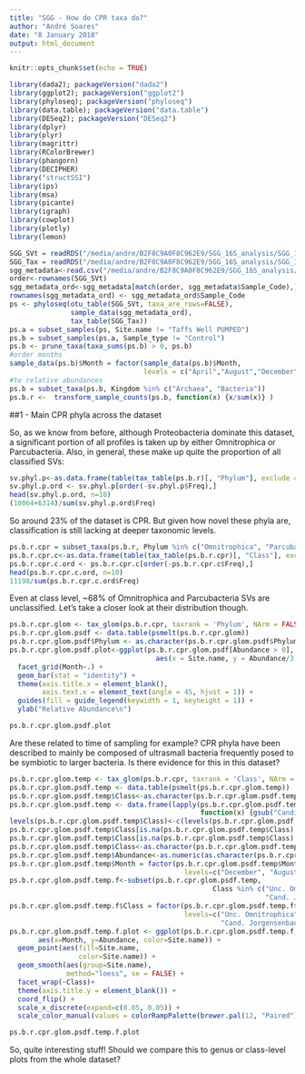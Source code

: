 ```yaml
---
title: "SGG - How do CPR taxa do?"
author: "André Soares"
date: "8 January 2018"
output: html_document
---
```


```r
knitr::opts_chunk$set(echo = TRUE)
```
```r
library(dada2); packageVersion("dada2")
library(ggplot2); packageVersion("ggplot2")
library(phyloseq); packageVersion("phyloseq")
library(data.table); packageVersion("data.table")
library(DESeq2); packageVersion("DESeq2")
library(dplyr)
library(plyr)
library(magrittr)
library(RColorBrewer)
library(phangorn)
library(DECIPHER)
library("structSSI")
library(ips)
library(msa)
library(picante)
library(igraph)
library(cowplot)
library(plotly)
library(lemon)
```

```r
SGG_SVt = readRDS("/media/andre/B2F8C9A0F8C962E9/SGG_16S_analysis/SGG_16S_data_trimmed_DADA2_table/seqtab_final.rds")
SGG_Tax = readRDS("/media/andre/B2F8C9A0F8C962E9/SGG_16S_analysis/SGG_16S_data_trimmed_DADA2_table/tax_final.rds")
sgg_metadata<-read.csv("/media/andre/B2F8C9A0F8C962E9/SGG_16S_analysis/SGG_16S_metadata/SGG_metadata.csv", header=TRUE)
order<-rownames(SGG_SVt)
sgg_metadata_ord<-sgg_metadata[match(order, sgg_metadata$Sample_Code),]
rownames(sgg_metadata_ord) <- sgg_metadata_ord$Sample_Code
ps <- phyloseq(otu_table(SGG_SVt, taxa_are_rows=FALSE),
               sample_data(sgg_metadata_ord), 
               tax_table(SGG_Tax))
ps.a = subset_samples(ps, Site.name != "Taffs Well PUMPED")
ps.b = subset_samples(ps.a, Sample_type != "Control")
ps.b <- prune_taxa(taxa_sums(ps.b) > 0, ps.b)
#order months
sample_data(ps.b)$Month = factor(sample_data(ps.b)$Month, 
                                 levels = c("April","August","December"))
#to relative abundances
ps.b = subset_taxa(ps.b, Kingdom %in% c("Archaea", "Bacteria"))
ps.b.r <-  transform_sample_counts(ps.b, function(x) {x/sum(x)} ) 
```

##1 - Main CPR phyla across the dataset

So, as we know from before, although Proteobacteria dominate this dataset, a significant portion of all profiles is taken up by either Omnitrophica or Parcubacteria. Also, in general, these make up quite the proportion of all classified SVs:

```r
sv.phyl.p<-as.data.frame(table(tax_table(ps.b.r)[, "Phylum"], exclude = NULL))
sv.phyl.p.ord <- sv.phyl.p[order(-sv.phyl.p$Freq),] 
head(sv.phyl.p.ord, n=10)
(10064+6314)/sum(sv.phyl.p.ord$Freq)
```

So around 23% of the dataset is CPR. But given how novel these phyla are, classification is still lacking at deeper taxonomic levels.

```r
ps.b.r.cpr = subset_taxa(ps.b.r, Phylum %in% c("Omnitrophica", "Parcubacteria"))
ps.b.r.cpr.c<-as.data.frame(table(tax_table(ps.b.r.cpr)[, "Class"], exclude = NULL))
ps.b.r.cpr.c.ord <- ps.b.r.cpr.c[order(-ps.b.r.cpr.c$Freq),] 
head(ps.b.r.cpr.c.ord, n=10)
11198/sum(ps.b.r.cpr.c.ord$Freq)
```

Even at class level, ~68% of Omnitrophica and Parcubacteria SVs are unclassified. Let's take a closer look at their distribution though.

```r
ps.b.r.cpr.glom <- tax_glom(ps.b.r.cpr, taxrank = 'Phylum', NArm = FALSE)
ps.b.r.cpr.glom.psdf <- data.table(psmelt(ps.b.r.cpr.glom))
ps.b.r.cpr.glom.psdf$Phylum <- as.character(ps.b.r.cpr.glom.psdf$Phylum)
ps.b.r.cpr.glom.psdf.plot<-ggplot(ps.b.r.cpr.glom.psdf[Abundance > 0], 
                                    aes(x = Site.name, y = Abundance/3, fill = Phylum)) + 
  facet_grid(Month~.) +
  geom_bar(stat = "identity") +
  theme(axis.title.x = element_blank(),
        axis.text.x = element_text(angle = 45, hjust = 1)) + 
  guides(fill = guide_legend(keywidth = 1, keyheight = 1)) +
  ylab("Relative Abundance\n")
```
```r
ps.b.r.cpr.glom.psdf.plot
```

Are these related to time of sampling for example? CPR phyla have been described to mainly be composed of ultrasmall bacteria frequently posed to be symbiotic to larger bacteria. Is there evidence for this in this dataset?

```r
ps.b.r.cpr.glom.temp <- tax_glom(ps.b.r.cpr, taxrank = 'Class', NArm = FALSE)
ps.b.r.cpr.glom.psdf.temp <- data.table(psmelt(ps.b.r.cpr.glom.temp))
ps.b.r.cpr.glom.psdf.temp$Class<-as.character(ps.b.r.cpr.glom.psdf.temp$Class)
ps.b.r.cpr.glom.psdf.temp <- data.frame(lapply(ps.b.r.cpr.glom.psdf.temp, 
                                               function(x) {gsub("Candidatus_", "Cand. ", x)}))
levels(ps.b.r.cpr.glom.psdf.temp$Class)<-c(levels(ps.b.r.cpr.glom.psdf.temp$Class),c("Unc. Omnitrophica","Unc. Parcubacteria"))
ps.b.r.cpr.glom.psdf.temp$Class[is.na(ps.b.r.cpr.glom.psdf.temp$Class) & ps.b.r.cpr.glom.psdf.temp$Phylum=="Omnitrophica"] <- "Unc. Omnitrophica"
ps.b.r.cpr.glom.psdf.temp$Class[is.na(ps.b.r.cpr.glom.psdf.temp$Class) & ps.b.r.cpr.glom.psdf.temp$Phylum=="Parcubacteria"] <- "Unc. Parcubacteria"
ps.b.r.cpr.glom.psdf.temp$Class<-as.character(ps.b.r.cpr.glom.psdf.temp$Class)
ps.b.r.cpr.glom.psdf.temp$Abundance<-as.numeric(as.character(ps.b.r.cpr.glom.psdf.temp$Abundance))
ps.b.r.cpr.glom.psdf.temp$Month = factor(ps.b.r.cpr.glom.psdf.temp$Month,
                                           levels=c("December", "August", "April"))
ps.b.r.cpr.glom.psdf.temp.f<-subset(ps.b.r.cpr.glom.psdf.temp,
                                                  Class %in% c("Unc. Omnitrophica", "Unc. Parcubacteria", "Cand. Azambacteria",
                                                               "Cand. Jorgensenbacteria","Cand. Nomurabacteria","Cand. Moranbacteria"))
ps.b.r.cpr.glom.psdf.temp.f$Class = factor(ps.b.r.cpr.glom.psdf.temp.f$Class,
                                           levels=c("Unc. Omnitrophica", "Unc. Parcubacteria", "Cand. Azambacteria",
                                                    "Cand. Jorgensenbacteria","Cand. Nomurabacteria","Cand. Moranbacteria"))
ps.b.r.cpr.glom.psdf.temp.f.plot <- ggplot(ps.b.r.cpr.glom.psdf.temp.f, 
       aes(x=Month, y=Abundance, color=Site.name)) +
  geom_point(aes(fill=Site.name, 
                 color=Site.name)) +
  geom_smooth(aes(group=Site.name),
              method="loess", se = FALSE) +
  facet_wrap(~Class)+
  theme(axis.title.y = element_blank()) +
  coord_flip() +
  scale_x_discrete(expand=c(0.05, 0.05)) +
  scale_color_manual(values = colorRampPalette(brewer.pal(12, "Paired"))(13))
```
```r
ps.b.r.cpr.glom.psdf.temp.f.plot
```

So, quite interesting stuff!
Should we compare this to genus or class-level plots from the whole dataset?